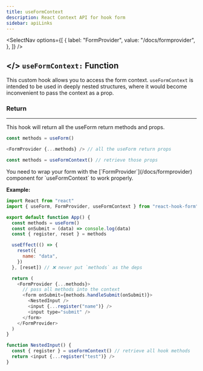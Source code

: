 ```yaml
---
title: useFormContext
description: React Context API for hook form
sidebar: apiLinks
---
```


<SelectNav
  options={[
    {
      label: "FormProvider",
      value: "/docs/formprovider",
    },
  ]}
/>

## \</> `useFormContext:` <TypeText>Function</TypeText>

This custom hook allows you to access the form context. `useFormContext` is intended to be used in deeply nested structures, where it would become inconvenient to pass the context as a prop.

### Return

---

This hook will return all the useForm return methods and props.

```javascript
const methods = useForm()

<FormProvider {...methods} /> // all the useForm return props

const methods = useFormContext() // retrieve those props
```

<Admonition type="important" title="Rules">
  You need to wrap your form with the [`FormProvider`](/docs/formprovider)
  component for `useFormContext` to work properly.
</Admonition>

**Example:**

```javascript copy codesandbox="https://codesandbox.io/s/react-hook-form-v7-form-context-ytudi"
import React from "react"
import { useForm, FormProvider, useFormContext } from "react-hook-form"

export default function App() {
  const methods = useForm()
  const onSubmit = (data) => console.log(data)
  const { register, reset } = methods

  useEffect(() => {
    reset({
      name: "data",
    })
  }, [reset]) // ❌ never put `methods` as the deps

  return (
    <FormProvider {...methods}>
      // pass all methods into the context
      <form onSubmit={methods.handleSubmit(onSubmit)}>
        <NestedInput />
        <input {...register("name")} />
        <input type="submit" />
      </form>
    </FormProvider>
  )
}

function NestedInput() {
  const { register } = useFormContext() // retrieve all hook methods
  return <input {...register("test")} />
}
```
